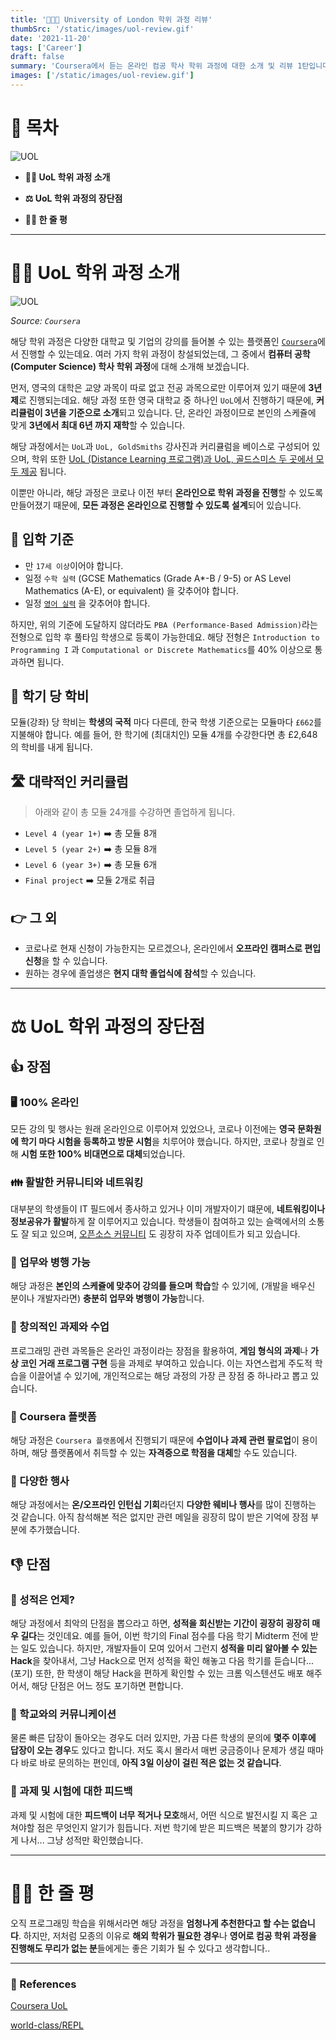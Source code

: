 ```yaml
---
title: '🧑🏻‍🎓 University of London 학위 과정 리뷰'
thumbSrc: '/static/images/uol-review.gif'
date: '2021-11-20'
tags: ['Career']
draft: false
summary: 'Coursera에서 듣는 온라인 컴공 학사 학위 과정에 대한 소개 및 리뷰 1탄입니다.'
images: ['/static/images/uol-review.gif']
---
```


# 📌 목차

![UOL](/static/images/uol-review.gif)

- **💁🏻 UoL 학위 과정 소개**

- **⚖️ UoL 학위 과정의 장단점**

- **🤷🏻 한 줄 평**

---

# 💁🏻 UoL 학위 과정 소개

![UOL](/static/images/uol.png)

_Source: `Coursera`_

해당 학위 과정은 다양한 대학교 및 기업의 강의를 들어볼 수 있는 플랫폼인 [`Coursera`](https://www.coursera.org/london)에서 진행할 수 있는데요. 여러 가지 학위 과정이 창설되었는데, 그 중에서 **컴퓨터 공학 (Computer Science) 학사 학위 과정**에 대해 소개해 보겠습니다.

먼저, 영국의 대학은 교양 과목이 따로 없고 전공 과목으로만 이루어져 있기 때문에 **3년제**로 진행되는데요. 해당 과정 또한 영국 대학교 중 하나인 `UoL`에서 진행하기 때문에, **커리큘럼이 3년을 기준으로 소개**되고 있습니다. 단, 온라인 과정이므로 본인의 스케쥴에 맞게 **3년에서 최대 6년 까지 재학**할 수 있습니다.

해당 과정에서는 `UoL`과 `UoL, GoldSmiths` 강사진과 커리큘럼을 베이스로 구성되어 있으며, 학위 또한 [UoL (Distance Learning 프로그램)과 UoL, 골드스미스 두 곳에서 모두 제공](https://github.com/world-class/REPL/blob/master/subreddit/accreditation.md) 됩니다.

이뿐만 아니라, 해당 과정은 코로나 이전 부터 **온라인으로 학위 과정을 진행**할 수 있도록 만들어졌기 때문에, **모든 과정은 온라인으로 진행할 수 있도록 설계**되어 있습니다.

## 🎒 입학 기준

- 만 `17세 이상`이어야 합니다.
- 일정 `수학 실력` (GCSE Mathematics (Grade A\*-B / 9-5) or AS Level Mathematics (A-E), or equivalent) 을 갖추어야 합니다.
- 일정 [`영어 실력`](https://london.ac.uk/applications/how-apply/english-requirements#awards) 을 갖추어야 합니다.

하지만, 위의 기준에 도달하지 않더라도 `PBA (Performance-Based Admission)`라는 전형으로 입학 후 풀타임 학생으로 등록이 가능한데요. 해당 전형은 `Introduction to Programming I` 과 `Computational or Discrete Mathematics`를 40% 이상으로 통과하면 됩니다.

## 💸 학기 당 학비

모듈(강좌) 당 학비는 **학생의 국적** 마다 다른데, 한국 학생 기준으로는 모듈마다 `£662`를 지불해야 합니다. 예를 들어, 한 학기에 (최대치인) 모듈 4개를 수강한다면 총 £2,648의 학비를 내게 됩니다.

## 🛣️ 대략적인 커리큘럼

> 아래와 같이 총 모듈 24개를 수강하면 졸업하게 됩니다.

- `Level 4 (year 1+)` ➡️ 총 모듈 8개
- `Level 5 (year 2+)` ➡️ 총 모듈 8개
- `Level 6 (year 3+)` ➡️ 총 모듈 6개
- `Final project` ➡️ 모듈 2개로 취급

## 👉️ 그 외

- 코로나로 현재 신청이 가능한지는 모르겠으나, 온라인에서 **오프라인 캠퍼스로 편입 신청**을 할 수 있습니다.
- 원하는 경우에 졸업생은 **현지 대학 졸업식에 참석**할 수 있습니다.

---

# ⚖️ UoL 학위 과정의 장단점

## 👍 장점

### 🖥️ 100% 온라인

모든 강의 및 행사는 원래 온라인으로 이루어져 있었으나, 코로나 이전에는 **영국 문화원에 학기 마다 시험을 등록하고 방문 시험**을 치루어야 했습니다. 하지만, 코로나 창궐로 인해 **시험 또한 100% 비대면으로 대체**되었습니다.

### 👪 활발한 커뮤니티와 네트워킹

대부분의 학생들이 IT 필드에서 종사하고 있거나 이미 개발자이기 떄문에, **네트워킹이나 정보공유가 활발**하게 잘 이루어지고 있습니다. 학생들이 참여하고 있는 슬랙에서의 소통도 잘 되고 있으며, [오픈소스 커뮤니티](https://github.com/world-class/REPL) 도 굉장히 자주 업데이트가 되고 있습니다.

### 👔 업무와 병행 가능

해당 과정은 **본인의 스케쥴에 맞추어 강의를 들으며 학습**할 수 있기에, (개발을 배우신 분이나 개발자라면) **충분히 업무와 병행이 가능**합니다.

### 👾 창의적인 과제와 수업

프로그래밍 관련 과목들은 온라인 과정이라는 장점을 활용하여, **게임 형식의 과제**나 **가상 코인 거래 프로그램 구현** 등을 과제로 부여하고 있습니다. 이는 자연스럽게 주도적 학습을 이끌어낼 수 있기에, 개인적으로는 해당 과정의 가장 큰 장점 중 하나라고 뽑고 있습니다.

### 🏫 Coursera 플랫폼

해당 과정은 `Coursera 플랫폼`에서 진행되기 때문에 **수업이나 과제 관련 팔로업**이 용이하며, 해당 플랫폼에서 취득할 수 있는 **자격증으로 학점을 대체**할 수도 있습니다.

### 🎉 다양한 행사

해당 과정에서는 **온/오프라인 인턴십 기회**라던지 **다양한 웨비나 행사**를 많이 진행하는 것 같습니다. 아직 참석해본 적은 없지만 관련 메일을 굉장히 많이 받은 기억에 장점 부분에 추가했습니다.

## 👎 단점

### 💭 성적은 언제?

해당 과정에서 최악의 단점을 뽑으라고 하면, **성적을 회신받는 기간이 굉장히 굉장히 매우 길다**는 것인데요. 예를 들어, 이번 학기의 Final 점수를 다음 학기 Midterm 전에 받는 일도 있습니다. 하지만, 개발자들이 모여 있어서 그런지 **성적을 미리 알아볼 수 있는 Hack**을 찾아내서, 그냥 Hack으로 먼저 성적을 확인 해놓고 다음 학기를 듣습니다... (포기) 또한, 한 학생이 해당 Hack을 편하게 확인할 수 있는 크롬 익스텐션도 배포 해주어서, 해당 단점은 어느 정도 포기하면 편합니다.

### 📮 학교와의 커뮤니케이션

물론 빠른 답장이 돌아오는 경우도 더러 있지만, 가끔 다른 학생의 문의에 **몇주 이후에 답장이 오는 경우**도 있다고 합니다. 저도 혹시 몰라서 매번 궁금증이나 문제가 생길 때마다 바로 바로 문의하는 편인데, **아직 3일 이상이 걸린 적은 없는 것 같습니다**.

### 📝 과제 및 시험에 대한 피드백

과제 및 시험에 대한 **피드백이 너무 적거나 모호**해서, 어떤 식으로 발전시킬 지 혹은 고쳐야할 점은 무엇인지 알기가 힘듭니다. 저번 학기에 받은 피드백은 복붙의 향기가 강하게 나서... 그냥 성적만 확인했습니다.

---

# 🤷🏻 한 줄 평

오직 프로그래밍 학습을 위해서라면 해당 과정을 **엄청나게 추천한다고 할 수는 없습니다**. 하지만, 저처럼 모종의 이유로 **해외 학위가 필요한 경우**나 **영어로 컴공 학위 과정을 진행해도 무리가 없는 분**들에게는 좋은 기회가 될 수 있다고 생각합니다..

---

### 🔗 References

[Coursera UoL](https://www.coursera.org/london)

[world-class/REPL](https://github.com/world-class/REPL)
